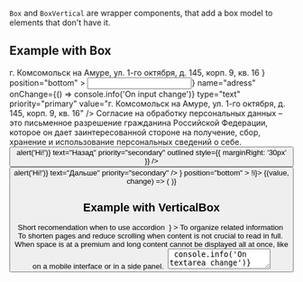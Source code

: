 
`Box` and `BoxVertical` are wrapper components, that add a box model to elements that don't have it.

## Example with Box

<!-- TODO update example with PRs FRNT-401 & FRNT-520 -->

<Playground>
  <block.L style={{ width: '400px', padding: '100px' }}>
    <Tooltip
      content={
        <Box>
          <Text>г. Комсомольск на Амуре, ул. 1-го октября, д. 145, корп. 9, кв. 16</Text>
        </Box>
      }
      position="bottom"
    >
      <Input
        leftIcon={<IconInfo />}
        name="adress"
        onChange={() => console.info('On input change')}
        type="text"
        priority="primary"
        value="г. Комсомольск на Амуре, ул. 1-го октября, д. 145, корп. 9, кв. 16"
      />
    </Tooltip>
  </block.L>
</Playground>

<Playground>
  <block.L style={{ paddingBottom: '400px' }}>
    <Tooltip
      content={
        <>
          <Box>
            <Text type="S">
              Согласие на обработку персональных данных – это письменное разрешение гражданина
              Российской Федерации, которое он дает заинтересованной стороне на получение, сбор,
              хранение и использование персональных сведений о себе.
            </Text>
          </Box>
          <Box>
            <block.S style={{ display: 'flex' }}>
              <Button
                onClick={() => alert('Hi!')}
                text="Назад"
                priority="secondary"
                outlined
                style={{ marginRight: '30px' }}
              />
              <Button onClick={() => alert('Hi!')} text="Дальше" priority="secondary" />
            </block.S>
          </Box>
        </>
      }
      position="bottom"
    >
      <State initial={false} change={(i) => !i}>
        {(value, change) => (
          <Checkbox
            checked={value}
            id="id"
            onChange={change}
            text="Согласие на обработку персональных данных"
            priority="primary"
          />
        )}
      </State>
    </Tooltip>
  </block.L>
</Playground>

## Example with VerticalBox

<Playground>
  <Accordion
    priority="primary"
    isOpen={false}
    title={
      <Box>
        <Text type="L">Short recomendation when to use accordion&nbsp;</Text>
      </Box>
    }
  >
    <BoxVertical>
      <Box>
        <Text type="S">To organize related information&nbsp;</Text>
      </Box>
      <Box>
        <Text type="S">
          To shorten pages and reduce scrolling when content is not crucial to read in full.&nbsp;
        </Text>
      </Box>
      <Box>
        <Text type="S">
          When space is at a premium and long content cannot be displayed all at once, like on a
          mobile interface or in a side panel.&nbsp;
        </Text>
      </Box>
      <Box>
        <TextArea
          name="name"
          placeholder="Please, left some comments"
          onChange={() => console.info('On textarea change')}
          priority="primary"
          overflow="hidden"
        />
      </Box>
    </BoxVertical>
  </Accordion>
</Playground>
